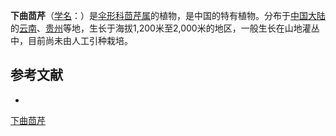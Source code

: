 {{NoteTA|G1=LS}}
{{Speciesbox
| name = 下曲茴芹
| status = 
| status_system = 
| image = 
| genus = Pimpinella
| species = refracta
| authority = Wolff in Fedde
}}

'''下曲茴芹'''（[[学名|学名]]：{{lang|la|''Pimpinella refracta''}}）是[[伞形科|伞形科]][[茴芹属|茴芹属]]的植物，是中国的特有植物。分布于[[中国大陆|中国大陆]]的[[云南|云南]]、[[贵州|贵州]]等地，生长于海拔1,200米至2,000米的地区，一般生长在山地灌丛中，目前尚未由人工引种栽培。

== 参考文献 ==
<div class="references-small">
* {{cite web| url =http://www.bioinfo.cn/db05/KmzwSpecies.php?action=view&id=22909| title =下曲茴芹| work =《中国高等植物数据库全库》| publisher =中国科学院微生物研究所| author =昆明植物研究所| accessdate =2009-02-25| deadurl =yes| archiveurl =https://web.archive.org/web/20160305064058/http://www.bioinfo.cn/db05/KmzwSpecies.php?action=view&id=22909| archivedate =2016-03-05}}
</div>
{{Taxonbar|from=Q10868547}}

[[Category:茴芹属|下曲茴芹]]


{{Apiales-stub}}